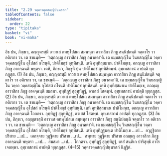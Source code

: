 ```yaml
---
title: "2.29 วคฺคาวคฺคสญฺญิปนฺนรสก"
tableOfContents: false
sidebar:
  order: 22
type: "tipitaka"
basket: "vi"
book: "vi-maha"
---
```



<DynamicBreadcrumb />

<Division number="173" book="vi-maha">

<Paragraph number="743" book="vi-maha">
อิธ ปน, ภิกฺขเว, อญฺญตรสฺมึ อาวาเส ตทหุโปสเถ สมฺพหุลา อาวาสิกา ภิกฺขู สนฺนิปตนฺติ จตฺตาโร วา อติเรกา วา. เต ชานนฺติ—  ‘อตฺถญฺเญ อาวาสิกา ภิกฺขู อนาคตา’ติ. เต ธมฺมสญฺญิโน วินยสญฺญิโน วคฺคา วคฺคสญฺญิโน อุโปสถํ กโรนฺติ, ปาติโมกฺขํ อุทฺทิสนฺติ. เตหิ อุทฺทิสฺสมาเน ปาติโมกฺเข, อถญฺเญ อาวาสิกา ภิกฺขู อาคจฺฉนฺติ พหุตรา. เตหิ, ภิกฺขเว, ภิกฺขูหิ ปุน ปาติโมกฺขํ อุทฺทิสิตพฺพํ. อุทฺเทสกานํ อาปตฺติ ทุกฺกฏสฺส. (1)
</Paragraph>

<Paragraph number="744" book="vi-maha">
อิธ ปน, ภิกฺขเว, อญฺญตรสฺมึ อาวาเส ตทหุโปสเถ สมฺพหุลา อาวาสิกา ภิกฺขู สนฺนิปตนฺติ จตฺตาโร วา อติเรกา วา. เต ชานนฺติ—  ‘อตฺถญฺเญ อาวาสิกา ภิกฺขู อนาคตา’ติ. เต ธมฺมสญฺญิโน วินยสญฺญิโน วคฺคา วคฺคสญฺญิโน อุโปสถํ กโรนฺติ ปาติโมกฺขํ อุทฺทิสนฺติ. เตหิ อุทฺทิสฺสมาเน ปาติโมกฺเข, อถญฺเญ อาวาสิกา ภิกฺขู อาคจฺฉนฺติ สมสมา. อุทฺทิฏฺฐํ สุอุทฺทิฏฺฐํ, อวเสสํ โสตพฺพํ. อุทฺเทสกานํ อาปตฺติ ทุกฺกฏสฺส. (2)
</Paragraph>

<Paragraph number="745" book="vi-maha">
อิธ ปน, ภิกฺขเว, อญฺญตรสฺมึ อาวาเส ตทหุโปสเถ สมฺพหุลา อาวาสิกา ภิกฺขู สนฺนิปตนฺติ จตฺตาโร วา อติเรกา วา. เต ชานนฺติ—  ‘อตฺถญฺเญ อาวาสิกา ภิกฺขู อนาคตา’ติ. เต ธมฺมสญฺญิโน วินยสญฺญิโน วคฺคา วคฺคสญฺญิโน อุโปสถํ กโรนฺติ ปาติโมกฺขํ อุทฺทิสนฺติ. เตหิ อุทฺทิสฺสมาเน ปาติโมกฺเข, อถญฺเญ อาวาสิกา ภิกฺขู อาคจฺฉนฺติ โถกตรา. อุทฺทิฏฺฐํ สุอุทฺทิฏฺฐํ, อวเสสํ โสตพฺพํ. อุทฺเทสกานํ อาปตฺติ ทุกฺกฏสฺส. (3)
</Paragraph>

<Paragraph number="746" book="vi-maha">
อิธ ปน, ภิกฺขเว, อญฺญตรสฺมึ อาวาเส ตทหุโปสเถ สมฺพหุลา อาวาสิกา ภิกฺขู สนฺนิปตนฺติ จตฺตาโร วา อติเรกา วา. เต ชานนฺติ—  ‘อตฺถญฺเญ อาวาสิกา ภิกฺขู อนาคตา’ติ. เต ธมฺมสญฺญิโน วินยสญฺญิโน วคฺคา วคฺคสญฺญิโน อุโปสถํ กโรนฺติ, ปาติโมกฺขํ อุทฺทิสนฺติ. เตหิ อุทฺทิฏฺฐมตฺเต ปาติโมกฺเข …เป…  อวุฏฺฐิตาย ปริสาย …เป…  เอกจฺจาย วุฏฺฐิตาย ปริสาย …เป…  สพฺพาย วุฏฺฐิตาย ปริสาย อถญฺเญ อาวาสิกา ภิกฺขู อาคจฺฉนฺติ พหุตรา …เป…  สมสมา …เป…  โถกตรา. อุทฺทิฏฺฐํ สุอุทฺทิฏฺฐํ, เตสํ สนฺติเก ปาริสุทฺธิ อาโรเจตพฺพา. อุทฺเทสกานํ อาปตฺติ ทุกฺกฏสฺส. (4–15)

</Paragraph>
</Division>

<Paragraph number="747" type="center" book="vi-maha">
วคฺคาวคฺคสญฺญิปนฺนรสกํ นิฏฺฐิตํ.
</Paragraph>